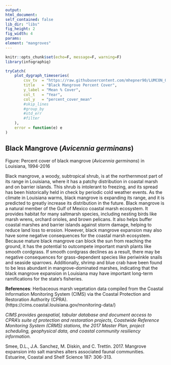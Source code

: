 ```yaml
---
output:
html_document:
self_contained: false
lib_dir: "libs"
fig_height: 2
fig_width: 4
params:
element: "mangroves"
---
```


```r
knitr::opts_chunk$set(echo=F, message=F, warning=F)
library(infographiq)
```

<base target="_parent">


```r
tryCatch(
    plot_dygraph_timeseries(
        csv_tv  = "https://raw.githubusercontent.com/mhepner90/LUMCON_ODOTCOMM18/master/prep/data/black_mangroves_transect.csv",
        title   = "Black Mangrove Percent Cover",
        y_label = "Mean % Cover",
        col_t   = "Year",
        col_y   = "percent_cover_mean"
        #skip_lines
        #group_by  
        #std_err   
        #filter
    ),
    error = function(e) e
)
```
## Black Mangrove (*Avicennia germinans*)

Figure: Percent cover of black mangrove (*Avicennia germinans*) in Louisiana, 1994-2016

Black mangrove, a woody, subtropical shrub, is at the northernmost part of its range in Louisiana, where it has a patchy distribution in coastal marsh and on barrier islands. This shrub is intolerant to freezing, and its spread has been historically held in check by periodic cold weather events. As the climate in Louisiana warms, black mangrove is expanding its range, and it is predicted to greatly increase its distribution in the future.
Black mangrove is a natural member of the Gulf of Mexico coastal marsh ecosystem. It provides habitat for many saltmarsh species, including nesting birds like marsh wrens, orchard orioles, and brown pelicans. It also helps buffer coastal marshes and barrier islands against storm damage, helping to reduce land loss to erosion. However, black mangrove expansion may also have some negative consequences for the coastal marsh ecosystem. Because mature black mangrove can block the sun from reaching the ground, it has the potential to outcompete important marsh plants like smooth cordgrass. If smooth cordgrass declines as a result, there may be negative consequences for grass-dependent species like periwinkle snails and seaside sparrows. Additionally, shrimp and blue crab have been found to be less abundant in mangrove-dominated marshes, indicating that the black mangrove expansion in Louisiana may have important long-term ramifications for the state’s fisheries.

**References**: Herbaceous marsh vegetation data compiled from the Coastal Information Monitoring System (CIMS) via the Coastal Protection and Restoration Authority (CPRA). (https://cims.coastal.louisiana.gov/monitoring-data/)

*CIMS provides geospatial, tabular database and document access to CPRA’s suite of protection and restoration projects, Coastwide Reference Monitoring System (CRMS) stations, the 2017 Master Plan, project scheduling, geophysical data, and coastal community resiliency information.*

Smee, D.L., J.A. Sanchez, M. Diskin, and C. Trettin. 2017. Mangrove expansion into salt marshes alters associated faunal communities. Estuarine, Coastal and Shelf Science 187: 306-313.

